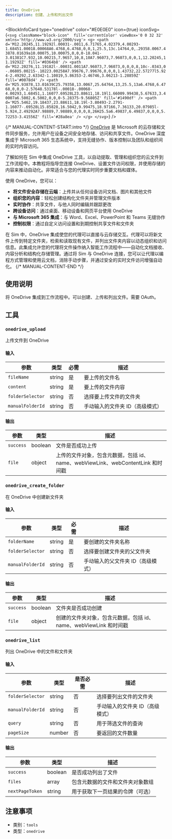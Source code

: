 ```yaml
---
title: OneDrive
description: 创建、上传和列出文件
---
```



<BlockInfoCard 
  type="onedrive"
  color="#E0E0E0"
  icon={true}
  iconSvg={`<svg className="block-icon"  fill='currentColor' viewBox='0 0 32 32' xmlns='http://www.w3.org/2000/svg'>
      <g>
        <path
          d='M12.20245,11.19292l.00031-.0011,6.71765,4.02379,4.00293-1.68451.00018.00068A6.4768,6.4768,0,0,1,25.5,13c.14764,0,.29358.0067.43878.01639a10.00075,10.00075,0,0,0-18.041-3.01381C7.932,10.00215,7.9657,10,8,10A7.96073,7.96073,0,0,1,12.20245,11.19292Z'
          fill='#0364b8'
        />
        <path
          d='M12.20276,11.19182l-.00031.0011A7.96073,7.96073,0,0,0,8,10c-.0343,0-.06805.00215-.10223.00258A7.99676,7.99676,0,0,0,1.43732,22.57277l5.924-2.49292,2.63342-1.10819,5.86353-2.46746,3.06213-1.28859Z'
          fill='#0078d4'
        />
        <path
          d='M25.93878,13.01639C25.79358,13.0067,25.64764,13,25.5,13a6.4768,6.4768,0,0,0-2.57648.53178l-.00018-.00068-4.00293,1.68451,1.16077.69528L23.88611,18.19l1.66009.99438,5.67633,3.40007a6.5002,6.5002,0,0,0-5.28375-9.56805Z'
          fill='#1490df'
        />
        <path
          d='M25.5462,19.18437,23.88611,18.19l-3.80493-2.2791-1.16077-.69528L15.85828,16.5042,9.99475,18.97166,7.36133,20.07985l-5.924,2.49292A7.98889,7.98889,0,0,0,8,26H25.5a6.49837,6.49837,0,0,0,5.72253-3.41556Z'
          fill='#28a8ea'
        />
      </g>
    </svg>`}
/>

{/* MANUAL-CONTENT-START:intro */}
[OneDrive](https://onedrive.live.com) 是 Microsoft 的云存储和文件同步服务，允许用户在设备之间安全地存储、访问和共享文件。OneDrive 深度集成于 Microsoft 365 生态系统中，支持无缝协作、版本控制以及团队和组织间的实时内容访问。

了解如何在 Sim 中集成 OneDrive 工具，以自动提取、管理和组织您的云文件到工作流程中。本教程将指导您连接 OneDrive、设置文件访问权限，并使用存储的内容来推动自动化。非常适合与您的代理实时同步重要文档和媒体。

使用 OneDrive，您可以：

- **将文件安全存储在云端**：上传并从任何设备访问文档、图片和其他文件
- **组织您的内容**：轻松创建结构化文件夹并管理文件版本
- **实时协作**：共享文件，与他人同时编辑并跟踪更改
- **跨设备访问**：通过桌面、移动设备和网页平台使用 OneDrive
- **与 Microsoft 365 集成**：与 Word、Excel、PowerPoint 和 Teams 无缝协作
- **控制权限**：通过自定义访问设置和到期控制共享文件和文件夹

在 Sim 中，OneDrive 集成使您的代理可以直接与云存储交互。代理可以将新文件上传到特定文件夹，检索和读取现有文件，并列出文件夹内容以动态组织和访问信息。此集成允许您的代理将文件操作纳入智能工作流程中——自动化文档接收、内容分析和结构化存储管理。通过将 Sim 与 OneDrive 连接，您可以让代理以编程方式管理和使用云文档，消除手动步骤，并通过安全的实时文件访问增强自动化。
{/* MANUAL-CONTENT-END */}

## 使用说明

将 OneDrive 集成到工作流程中。可以创建、上传和列出文件。需要 OAuth。

## 工具

### `onedrive_upload`

上传文件到 OneDrive

#### 输入

| 参数 | 类型 | 必需 | 描述 |
| --------- | ---- | -------- | ----------- |
| `fileName` | string | 是 | 要上传的文件名 |
| `content` | string | 是 | 要上传的文件内容 |
| `folderSelector` | string | 否 | 选择要上传文件的文件夹 |
| `manualFolderId` | string | 否 | 手动输入的文件夹 ID（高级模式） |

#### 输出

| 参数 | 类型 | 描述 |
| --------- | ---- | ----------- |
| `success` | boolean | 文件是否成功上传 |
| `file` | object | 上传的文件对象，包含元数据，包括 id、name、webViewLink、webContentLink 和时间戳 |

### `onedrive_create_folder`

在 OneDrive 中创建新文件夹

#### 输入

| 参数 | 类型 | 必需 | 描述 |
| --------- | ---- | -------- | ----------- |
| `folderName` | string | 是 | 要创建的文件夹名称 |
| `folderSelector` | string | 否 | 选择要创建文件夹的父文件夹 |
| `manualFolderId` | string | 否 | 手动输入的父文件夹 ID（高级模式） |

#### 输出

| 参数 | 类型 | 描述 |
| --------- | ---- | ----------- |
| `success` | boolean | 文件夹是否成功创建 |
| `file` | object | 创建的文件夹对象，包含元数据，包括 id、name、webViewLink 和时间戳 |

### `onedrive_list`

列出 OneDrive 中的文件和文件夹

#### 输入

| 参数 | 类型 | 是否必需 | 描述 |
| --------- | ---- | -------- | ----------- |
| `folderSelector` | string | 否 | 选择要列出文件的文件夹 |
| `manualFolderId` | string | 否 | 手动输入的文件夹 ID（高级模式） |
| `query` | string | 否 | 用于筛选文件的查询 |
| `pageSize` | number | 否 | 要返回的文件数量 |

#### 输出

| 参数 | 类型 | 描述 |
| --------- | ---- | ----------- |
| `success` | boolean | 是否成功列出了文件 |
| `files` | array | 包含元数据的文件和文件夹对象数组 |
| `nextPageToken` | string | 用于获取下一页结果的令牌（可选） |

## 注意事项

- 类别：`tools`
- 类型：`onedrive`
